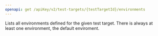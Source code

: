 ```yaml
---
openapi: get /apiKey/v2/test-targets/{testTargetId}/environments
---
```


Lists all environments defined for the given test target. There is always at least
one environment, the default enviroment.
